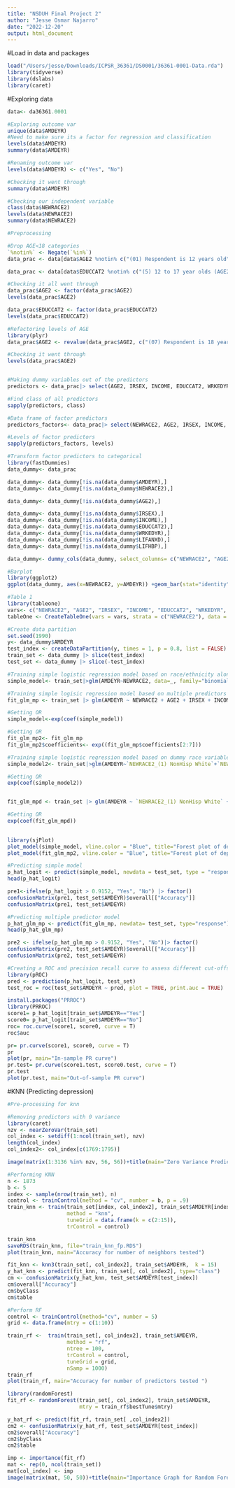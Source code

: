 ```yaml
---
title: "NSDUH Final Project 2"
author: "Jesse Osmar Najarro"
date: "2022-12-20"
output: html_document
---
```


#Load in data and packages 
```r
load("/Users/jesse/Downloads/ICPSR_36361/DS0001/36361-0001-Data.rda")
library(tidyverse)
library(dslabs)
library(caret)
```

#Exploring data
```r
data<- da36361.0001

#Exploring outcome var 
unique(data$AMDEYR)
#Need to make sure its a factor for regression and classification
levels(data$AMDEYR) 
summary(data$AMDEYR)

#Renaming outcome var 
levels(data$AMDEYR) <- c("Yes", "No")

#Checking it went through
summary(data$AMDEYR)

#Checking our independent variable
class(data$NEWRACE2)
levels(data$NEWRACE2)
summary(data$NEWRACE2)
```


```r
#Preprocessing 

#Drop AGE<18 categories
`%notin%` <- Negate(`%in%`)
data_prac <- data[data$AGE2 %notin% c("(01) Respondent is 12 years old", "(02) Respondent is 13 years old", "(03) Respondent is 14 years old", "(04) Respondent is 15 years old", "(05) Respondent is 16 years old", "(06) Respondent is 17 years old"), ]

data_prac <- data[data$EDUCCAT2 %notin% c("(5) 12 to 17 year olds (AGE2<=6)"), ]

#Checking it all went through
data_prac$AGE2 <- factor(data_prac$AGE2)
levels(data_prac$AGE2)

data_prac$EDUCCAT2 <- factor(data_prac$EDUCCAT2)
levels(data_prac$EDUCCAT2)

#Refactoring levels of AGE
library(plyr)
data_prac$AGE2 <- revalue(data_prac$AGE2, c("(07) Respondent is 18 years old" = "(1) Respondent is 18 years old", '(08) Respondent is 19 years old' = '(2) Respondent is 19 years old', '(09) Respondent is 20 years old' = '(3) Respondent is 20 years old', '(10) Respondent is 21 years old'='(4) Respondent is 21 years old', '(11) Respondent is 22 or 23 years old'='(5) Respondent is 22 or 23 years old', '(12) Respondent is 24 or 25 years old'='(6) Respondent is 24 or 25 years old', '(13) Respondent is between 26 and 29 years old'='(7) Respondent is between 26 and 29 years old', '(14) Respondent is between 30 and 34 years old' = '(8) Respondent is between 30 and 34 years old', '(15) Respondent is between 35 and 49 years old'= '(9) Respondent is between 35 and 49 years old', '(16) Respondent is between 50 and 64 years old'='(10) Respondent is between 50 and 64 years old', '(17) Respondent is 65 years old or older'= '(11) Respondent is 65 years old or older'))

#Checking it went through
levels(data_prac$AGE2)


#Making dummy variables out of the predictors 
predictors <- data_prac|> select(AGE2, IRSEX, INCOME, EDUCCAT2, WRKEDYR, ALCDAYS, CIG30USE, LIFANXD, LIFDIAB, LIFHBP)

#Find class of all predictors
sapply(predictors, class)

#Data frame of factor predictors 
predictors_factors<- data_prac|> select(NEWRACE2, AGE2, IRSEX, INCOME, EDUCCAT2, WRKEDYR, LIFANXD, LIFDIAB, LIFHBP)

#Levels of factor predictors 
sapply(predictors_factors, levels)

#Transform factor predictors to categorical 
library(fastDummies)
data_dummy<- data_prac

data_dummy<- data_dummy[!is.na(data_dummy$AMDEYR),]
data_dummy<- data_dummy[!is.na(data_dummy$NEWRACE2),]

data_dummy<- data_dummy[!is.na(data_dummy$AGE2),]

data_dummy<- data_dummy[!is.na(data_dummy$IRSEX),]
data_dummy<- data_dummy[!is.na(data_dummy$INCOME),]
data_dummy<- data_dummy[!is.na(data_dummy$EDUCCAT2),]
data_dummy<- data_dummy[!is.na(data_dummy$WRKEDYR),]
data_dummy<- data_dummy[!is.na(data_dummy$LIFANXD),]
data_dummy<- data_dummy[!is.na(data_dummy$LIFHBP),]

data_dummy<- dummy_cols(data_dummy, select_columns= c("NEWRACE2", "AGE2", "IRSEX", "INCOME", "EDUCCAT2", "WRKEDYR", "LIFANXD", "LIFDIAB", "LIFHBP"),ignore_na=TRUE)

#Barplot 
library(ggplot2)
ggplot(data_dummy, aes(x=NEWRACE2, y=AMDEYR)) +geom_bar(stat="identity", fill="red") + ggtitle("Bar plot of depression by race/ethnicity")+ theme(axis.text.x = element_text(angle = 25, vjust = 0.8, hjust=1))+ylab("Depression Count") + theme(axis.title.x = element_text(hjust=1)) +  theme(axis.text.y=element_blank()) 
```

```r
#Table 1 
library(tableone)
vars<- c("NEWRACE2", "AGE2", "IRSEX", "INCOME", "EDUCCAT2", "WRKEDYR", "LIFANXD", "LIFDIAB", "LIFHBP")
tableOne <- CreateTableOne(vars = vars, strata = c("NEWRACE2"), data = data_dummy)
```


```r
#Create data partition 
set.seed(1990)
y<- data_dummy$AMDEYR
test_index <- createDataPartition(y, times = 1, p = 0.8, list = FALSE)
train_set <- data_dummy |> slice(test_index)
test_set <- data_dummy |> slice(-test_index)
```


```r
#Training simple logistic regression model based on race/ethnicity alone 
simple_model<- train_set|>glm(AMDEYR~NEWRACE2, data=_, family="binomial")

#Training simple logisic regression model based on multiple predictors
fit_glm_mp <- train_set |> glm(AMDEYR ~ NEWRACE2 + AGE2 + IRSEX + INCOME + EDUCCAT2 + CIG30USE + ALCDAYS + LIFANXD + LIFDEPRS + LIFDIAB + LIFHBP, data=_, family = "binomial")

#Getting OR 
simple_model<-exp(coef(simple_model))

#Getting OR 
fit_glm_mp2<- fit_glm_mp
fit_glm_mp2$coefficients<- exp((fit_glm_mp$coefficients[2:7]))
```

```r
#Training simple logistic regression model based on dummy race variables 
simple_model2<- train_set|>glm(AMDEYR~`NEWRACE2_(1) NonHisp White`+`NEWRACE2_(2) NonHisp Black/Afr Am`+`NEWRACE2_(3) NonHisp Native Am/AK Native`+`NEWRACE2_(4) NonHisp Native HI/Other Pac Isl`+`NEWRACE2_(5) NonHisp Asian`+`NEWRACE2_(6) NonHisp more than one race`+`NEWRACE2_(7) Hispanic`, data=_, family="binomial")

#Getting OR 
exp(coef(simple_model2))


fit_glm_mpd <- train_set |> glm(AMDEYR ~ `NEWRACE2_(1) NonHisp White` + `NEWRACE2_(2) NonHisp Black/Afr Am`+ `NEWRACE2_(3) NonHisp Native Am/AK Native`+`NEWRACE2_(4) NonHisp Native HI/Other Pac Isl`+`NEWRACE2_(5) NonHisp Asian`+`NEWRACE2_(6) NonHisp more than one race`+`NEWRACE2_(7) Hispanic`+ `AGE2_(1) Respondent is 18 years old`+ `AGE2_(2) Respondent is 19 years old`+`AGE2_(3) Respondent is 20 years old`+`AGE2_(4) Respondent is 21 years old`+`AGE2_(5) Respondent is 22 or 23 years old`+`AGE2_(6) Respondent is 24 or 25 years old`+`AGE2_(7) Respondent is between 26 and 29 years old`+ `AGE2_(8) Respondent is between 30 and 34 years old`+`AGE2_(9) Respondent is between 35 and 49 years old`+ `AGE2_(10) Respondent is between 50 and 64 years old`+ `AGE2_(11) Respondent is 65 years old or older`+ IRSEX+ `INCOME_(1) Less than $20,000`+`INCOME_(2) $20,000 - $49,999`+`INCOME_(3) $50,000 - $74,999`+`INCOME_(4) $75,000 or More`+`EDUCCAT2_(1) Less than high school (IREDUC2<=7 and AGE2>=7)`+`EDUCCAT2_(2) High school graduate (IREDUC2=8 and AGE2>=7)`+`EDUCCAT2_(3) Some college (IREDUC2=9-10 and AGE2>=7)`+`EDUCCAT2_(4) College graduate (IREDUC2=11 and AGE2>=7)`+ CIG30USE+ALCDAYS+LIFANXD+ LIFDEPRS+LIFHBP+WRKEDYR, data=_, family="binomial")

#Getting OR 
exp(coef(fit_glm_mpd))
                                
```

```r
library(sjPlot)
plot_model(simple_model, vline.color = "Blue", title="Forest plot of depression according to race/ethnicity (unadjusted model)")
plot_model(fit_glm_mp2, vline.color = "Blue", title="Forest plot of depression according to race/ethnicity (fully-adjusted model)")
```

```r
#Predicting simple model 
p_hat_logit <- predict(simple_model, newdata = test_set, type = "response")
head(p_hat_logit)

pre1<-ifelse(p_hat_logit > 0.9152, "Yes", "No") |> factor()
confusionMatrix(pre1, test_set$AMDEYR)$overall[["Accuracy"]]
confusionMatrix(pre1, test_set$AMDEYR)

#Predicting multiple predictor model 
p_hat_glm_mp <- predict(fit_glm_mp, newdata= test_set, type="response")
head(p_hat_glm_mp)

pre2 <- ifelse(p_hat_glm_mp > 0.9152, "Yes", "No")|> factor()
confusionMatrix(pre2, test_set$AMDEYR)$overall[["Accuracy"]]
confusionMatrix(pre2, test_set$AMDEYR)
```

```r
#Creating a ROC and precision recall curve to assess different cut-offs 
library(pROC)
pred <- prediction(p_hat_logit, test_set)
test_roc = roc(test_set$AMDEYR ~ pred, plot = TRUE, print.auc = TRUE)

install.packages("PRROC")
library(PRROC)
score1= p_hat_logit[train_set$AMDEYR=="Yes"]
score0= p_hat_logit[train_set$AMDEYR=="No"]
roc= roc.curve(score1, score0, curve = T)
roc$auc

pr= pr.curve(score1, score0, curve = T)
pr
plot(pr, main="In-sample PR curve")
pr.test= pr.curve(score1.test, score0.test, curve = T)
pr.test
plot(pr.test, main="Out-of-sample PR curve")

```

#KNN (Predicting depression)

```r
#Pre-processing for knn 

#Removing predictors with 0 variance 
library(caret)
nzv <- nearZeroVar(train_set)
col_index <- setdiff(1:ncol(train_set), nzv)
length(col_index)
col_index2<- col_index[c(1769:1795)]

image(matrix(1:3136 %in% nzv, 56, 56))+title(main="Zero Variance Predictors")


```

```r
#Performing KNN 
n <- 1873
b <- 5
index <- sample(nrow(train_set), n)
control <- trainControl(method = "cv", number = b, p = .9)
train_knn <- train(train_set[index, col_index2], train_set$AMDEYR[index], 
                   method = "knn", 
                   tuneGrid = data.frame(k = c(2:15)),
                   trControl = control)

train_knn
saveRDS(train_knn, file="train_knn_fp.RDS")
plot(train_knn, main="Accuracy for number of neighbors tested")
```

```r
fit_knn <- knn3(train_set[, col_index2], train_set$AMDEYR,  k = 15)
y_hat_knn <- predict(fit_knn, train_set[, col_index2], type="class")
cm <- confusionMatrix(y_hat_knn, test_set$AMDEYR[test_index]) 
cm$overall["Accuracy"]
cm$byClass
cm$table
```

```r
#Perform RF 
control <- trainControl(method="cv", number = 5)
grid <- data.frame(mtry = c(1:10))

train_rf <-  train(train_set[, col_index2], train_set$AMDEYR, 
                   method = "rf", 
                   ntree = 100,
                   trControl = control,
                   tuneGrid = grid,
                   nSamp = 1000)
train_rf
plot(train_rf, main="Accuracy for number of predictors tested ")
```

```r
library(randomForest)
fit_rf <- randomForest(train_set[, col_index2], train_set$AMDEYR, 
                       mtry = train_rf$bestTune$mtry)

y_hat_rf <- predict(fit_rf, train_set[ ,col_index2])
cm2 <- confusionMatrix(y_hat_rf, test_set$AMDEYR[test_index])
cm2$overall["Accuracy"]
cm2$byClass
cm2$table
```

```r
imp <- importance(fit_rf)
mat <- rep(0, ncol(train_set))
mat[col_index] <- imp
image(matrix(mat, 50, 50))+title(main="Importance Graph for Random Forest")
```


